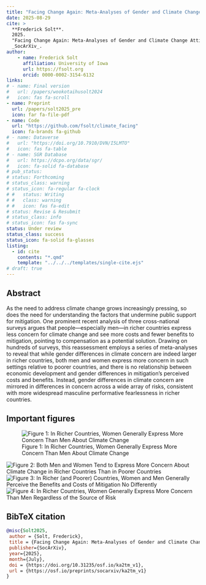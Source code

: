```yaml
---
title: "Facing Change Again: Meta-Analyses of Gender and Climate Change Attitudes Worldwide"
date: 2025-08-29
cite: >
  **Frederick Solt**. 
  2025.
  "Facing Change Again: Meta-Analyses of Gender and Climate Change Attitudes Worldwide."
  _SocArXiv_.
author:
    - name: Frederick Solt
      affiliation: University of Iowa
      url: https://fsolt.org
      orcid: 0000-0002-3154-6132
links:
# - name: Final version
#   url: /papers/wookotaihusolt2024
#   icon: fas fa-scroll
- name: Preprint
  url: /papers/solt2025_pre
  icon: far fa-file-pdf
- name: Code
  url: "https://github.com/fsolt/climate_facing"
  icon: fa-brands fa-github
# - name: Dataverse
#   url: "https://doi.org/10.7910/DVN/I5LMTO"
#   icon: fas fa-table
# - name: SGR Database
#   url: https://dcpo.org/data/sgr/
#   icon: fa-solid fa-database
# pub_status:
# status: Forthcoming
# status_class: warning
# status_icon: fa-regular fa-clock
# #   status: Writing
# #   class: warning
# #   icon: fas fa-edit
# status: Revise & Resubmit
# status_class: info
# status_icon: fas fa-sync
status: Under review
status_class: success
status_icon: fa-solid fa-glasses
listing:
  - id: cite
    contents: "*.qmd"
    template: "../../../templates/single-cite.ejs"
# draft: true
---
```


::: {#cite}
:::

## Abstract

As the need to address climate change grows increasingly pressing, so does the need for understanding the factors that undermine public support for mitigation.  One prominent recent analysis of three cross-national surveys argues that people---especially men---in richer countries express less concern for climate change and see more costs and fewer benefits to mitigation, pointing to compensation as a potential solution.  Drawing on hundreds of surveys, this reassessment employs a series of meta-analyses to reveal that while gender differences in climate concern are indeed larger in richer countries, both men and women express more concern in such settings relative to poorer countries, and there is no relationship between economic development and gender differences in mitigation's perceived costs and benefits.  Instead, gender differences in climate concern are mirrored in differences in concern across a wide array of risks, consistent with more widespread masculine performative fearlessness in richer countries.

## Important figures

![Figure 1: In Richer Countries, Women Generally Express More Concern Than Men About Climate Change](climate_facing_fig1.png)

![Figure 2: Both Men and Women Tend to Express More Concern About Climate Change in Richer Countries Than in Poorer Countries](climate_facing_fig2.png)
![Figure 3: In Richer (and Poorer) Countries, Women and Men Generally Perceive the Benefits and Costs of Mitigation No Differently](climate_facing_fig3.png)
![Figure 4: In Richer Countries, Women Generally Express More Concern Than Men _Regardless of the Source of Risk_](climate_facing_fig4.png)


## BibTeX citation

```bibtex
@misc{Solt2025,
 author = {Solt, Frederick},
 title = {Facing Change Again: Meta-Analyses of Gender and Climate Change Attitudes Worldwide},
 publisher={SocArXiv},
 year={2025},
 month={July}, 
 doi = {https://doi.org/10.31235/osf.io/ka2tm_v1},
 url = {https://osf.io/preprints/socarxiv/ka2tm_v1}
}
```
